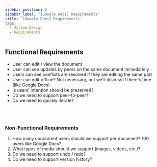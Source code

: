 ```yaml
---
sidebar_position: 2
sidebar_label: '[Google Docs] Requirements'
title: '[Google Docs] Requirements'
tags:
  - System Design
  - Requirements
---
```


## Functional Requirements

- User can edit / view the document
- User can see updates by peers on the same document immediately
- Users can see conflicts are resolved if they are editing the same part
- User can edit offline? Not necessary, but we'll discuss if there's time (like Google Docs)
- Is users' intention should be preserved?
- Do we need to support peer-to-peer?
- Do we need to quickly iterate?

<br /><br />

### Non-Functional Requirements

1. How many concurrent users should we support per document? 100 users like Google Docs?
2. What types of media should we support (images, videos, etc.)?
3. Do we need to support undo / redo?
4. Do we need to support version history?


<br /><br />